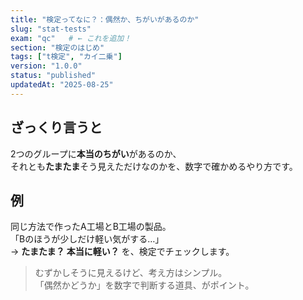 ```yaml
---
title: "検定ってなに？：偶然か、ちがいがあるのか"
slug: "stat-tests"
exam: "qc"   # ← これを追加！
section: "検定のはじめ"
tags: ["t検定", "カイ二乗"]
version: "1.0.0"
status: "published"
updatedAt: "2025-08-25"
---
```


## ざっくり言うと
2つのグループに**本当のちがい**があるのか、  
それとも**たまたま**そう見えただけなのかを、数字で確かめるやり方です。

## 例
同じ方法で作ったA工場とB工場の製品。  
「Bのほうが少しだけ軽い気がする…」  
→ **たまたま？ 本当に軽い？** を、検定でチェックします。

> むずかしそうに見えるけど、考え方はシンプル。  
> 「偶然かどうか」を数字で判断する道具、がポイント。
